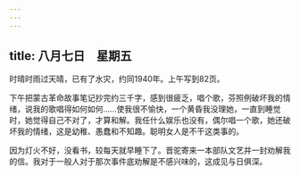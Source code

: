 ```yaml
---
---
---
```

title: 八月七日　星期五
---




时晴时雨过天晴，已有了水灾，约同1940年。上午写到82页。

下午把蒙古革命故事笔记抄完约三千字，感到很疲乏，唱个歌，芬照例破坏我的情绪，说我的歌唱得如何如何……使我很不愉快，一个黄昏我没理她，一直到睡觉时，她觉得自己不对了，才算和解。我任什么娱乐也没有，偶尔唱一个歌，她还破坏我的情绪，这是幼稚、愚蠢和不知趣。聪明女人是不干这类事的。

因为灯火不好，没看书，较每天就早睡下了。晋驼寄来一本部队文艺并一封劝解我的信。我对于一般人对于那次事件底劝解是不感兴味的，这成见与日俱深。